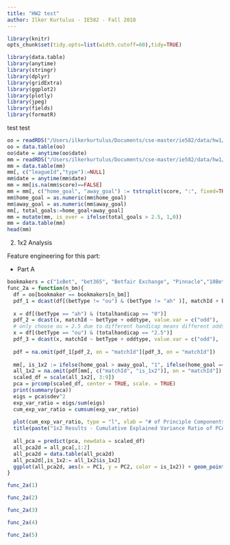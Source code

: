 ```yaml
---
title: "HW2 test"
author: Ilker Kurtulus - IE582 - Fall 2018
---
```

```r
library(knitr)
opts_chunk$set(tidy.opts=list(width.cutoff=60),tidy=TRUE)
```
```r
library(data.table)
library(anytime)
library(stringr)
library(dplyr)
library(gridExtra)
library(ggplot2)
library(plotly)
library(jpeg)
library(fields)
library(formatR)
```


test test 

```r

oo = readRDS("/Users/ilkerkurtulus/Documents/cse-master/ie582/data/hw1/df9b1196-e3cf-4cc7-9159-f236fe738215_odd_details.rds")
oo = data.table(oo)
oo$date = anytime(oo$date)
mm = readRDS("/Users/ilkerkurtulus/Documents/cse-master/ie582/data/hw1/df9b1196-e3cf-4cc7-9159-f236fe738215_matches.rds")
mm = data.table(mm)
mm[, c("leagueId","type"):=NULL]
mm$date = anytime(mm$date)
mm = mm[is.na(mm$score)==FALSE]
mm = mm[, c("home_goal", "away_goal") := tstrsplit(score, ":", fixed=TRUE)]
mm$home_goal = as.numeric(mm$home_goal)
mm$away_goal = as.numeric(mm$away_goal)
mm[, total_goals:=home_goal+away_goal]
mm = mutate(mm, is_over = ifelse(total_goals > 2.5, 1,0))
mm = data.table(mm)
head(mm)
```

2. 1x2 Analysis

Feature engineering for this part:

- Part A
```r
bookmakers = c("1xBet", "bet365", "Betfair Exchange", "Pinnacle","10Bet")
func_2a = function(n_bm){
  df = oo[bookmaker == bookmakers[n_bm]]
  pdf_1 = dcast(df[(betType != "ou") & (betType != "ah" )], matchId + bookmaker ~ betType + oddtype, value.var = c("odd"),  fun.aggregate = mean)
  
  x = df[(betType == "ah") & (totalhandicap == "0")]
  pdf_2 = dcast(x, matchId ~ betType + oddtype, value.var = c("odd"),  fun.aggregate = mean)
  # only choose ou = 2.5 due to different handicap means different odds, so its not useful to mix different handicaps
  x = df[(betType == "ou") & (totalhandicap == "2.5")]
  pdf_3 = dcast(x, matchId ~ betType + oddtype, value.var = c("odd"),  fun.aggregate = mean)
  
  pdf = na.omit(pdf_1[pdf_2, on = "matchId"][pdf_3, on = "matchId"])
  
  mm[, is_1x2 := ifelse(home_goal > away_goal, "1", ifelse(home_goal == away_goal, "x","2"))]
  all_1x2 = na.omit(pdf[mm[, c("matchId", "is_1x2")], on = "matchId"])
  scaled_df = scale(all_1x2[, 3:9])
  pca = prcomp(scaled_df, center = TRUE, scale. = TRUE)
  print(summary(pca))
  eigs = pca$sdev^2
  exp_var_ratio = eigs/sum(eigs)
  cum_exp_var_ratio = cumsum(exp_var_ratio)
  
  plot(cum_exp_var_ratio, type = "l", xlab = "# of Principle Components", ylab = "Cumulative Explained Variance")
  title(paste("1x2 Results - Cumulative Explained Variance Ratio of PCA for " , bookmakers[n_bm], sep = ""))
  
  all_pca = predict(pca, newdata = scaled_df)
  all_pca2d = all_pca[,1:2]
  all_pca2d = data.table(all_pca2d)
  all_pca2d[,is_1x2:= all_1x2$is_1x2]
  ggplot(all_pca2d, aes(x = PC1, y = PC2, color = is_1x2)) + geom_point() +   ggtitle(paste("Transformed Data with p = 2 PCA and is_1x2 results",bookmakers[n_bm], sep = " "))
}
```

```r
func_2a(1)
```

```r
func_2a(2)
```

```r
func_2a(3)
```

```r
func_2a(4)
```

```r
func_2a(5)
```